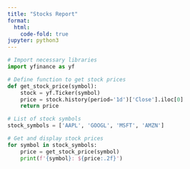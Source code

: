 ```yaml
---
title: "Stocks Report"
format:
  html:
    code-fold: true
jupyter: python3
---
```


```python
# Import necessary libraries
import yfinance as yf

# Define function to get stock prices
def get_stock_price(symbol):
    stock = yf.Ticker(symbol)
    price = stock.history(period='1d')['Close'].iloc[0]
    return price

# List of stock symbols
stock_symbols = ['AAPL', 'GOOGL', 'MSFT', 'AMZN']

# Get and display stock prices
for symbol in stock_symbols:
    price = get_stock_price(symbol)
    print(f'{symbol}: ${price:.2f}')
```